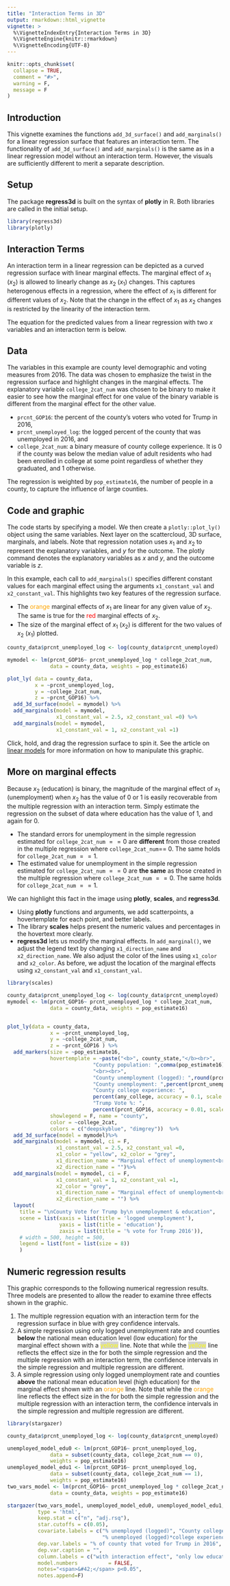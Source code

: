 ```yaml
---
title: "Interaction Terms in 3D"
output: rmarkdown::html_vignette
vignette: >
  %\VignetteIndexEntry{Interaction Terms in 3D}
  %\VignetteEngine{knitr::rmarkdown}
  %\VignetteEncoding{UTF-8}
---
```


```r
knitr::opts_chunk$set(
  collapse = TRUE,
  comment = "#>", 
  warning = F,
  message = F
)
```


## Introduction
This vignette examines the functions `add_3d_surface()` and `add_marginals()` for a linear regression surface that features an interaction term. The functionality of `add_3d_surface()` and `add_marginals()` is the same as in a linear regression model without an interaction term. However, the visuals are sufficiently different to merit a separate description.

## Setup 

The package __regress3d__ is built on the syntax of __plotly__ in R. Both libraries are called in the initial setup.  

```r
library(regress3d)
library(plotly)
```

## Interaction Terms

An interaction term in a linear regression can be depicted as a curved regression surface with linear marginal effects. The marginal effect of $x_1$ ($x_2$) is allowed to linearly change as $x_2$ ($x_1$) changes. This captures heterogenous effects in a regression, where the effect of $x_1$ is different for different values of $x_2$. Note that the change in the effect of $x_1$ as $x_2$ changes is restricted by the linearity of the interaction term.

The equation for the predicted values from a linear regression with two $x$ variables and an interaction term is below.

\begin{align*}
\hat{y} =& \hat{\beta}_1 x_1 +\hat{\beta}_2 x_2 +\hat{\beta}_{12} x_1 x_2 +  \hat{\beta}_0 
\end{align*}

## Data

The variables in this example are county level demographic and voting measures from 2016. The data was chosen to emphasize the twist in the regression surface and highlight changes in the marginal effects. The explanatory variable `college_2cat_num` was chosen to be binary to make it easier to see how the marginal effect for one value of the binary variable is different from the marginal effect for the other value.

* `prcnt_GOP16`: the percent of the county's voters who voted for Trump in 2016,
* `prcnt_unemployed_log`: the logged percent of the county that was unemployed in 2016, and 
* `college_2cat_num`: a binary measure of county college experience. It is 0 if the county was below the median value of adult residents who had been enrolled in college at some point regardless of whether they graduated, and 1 otherwise.

The regression is weighted by `pop_estimate16`, the number of people in a county, to capture the influence of large counties.

## Code and graphic

The code starts by specifying a model. We then create a `plotly::plot_ly()` object using the same variables. Next layer on the scattercloud, 3D surface, marginals, and labels. Note that regression notation uses $x_1$ and $x_2$ to represent the explanatory variables, and $y$ for the outcome. The plotly command denotes the explanatory variables as $x$ and $y$, and the outcome variable is $z$.

In this example, each call to `add_marginals()` specifies different constant values for each marginal effect using the arguments `x1_constant_val` and `x2_constant_val`. This highlights two key features of the regression surface.

* The [orange]{style="color: orange;"} marginal effects of $x_1$ are linear for any given value of $x_2$. The same is true for the [red]{style="color: red;"} marginal effects of $x_2$.
* The size of the marginal effect of $x_1$ ($x_2$) is different for the two values of $x_2$ ($x_1$) plotted.

```r

county_data$prcnt_unemployed_log <- log(county_data$prcnt_unemployed)

mymodel <- lm(prcnt_GOP16~ prcnt_unemployed_log * college_2cat_num, 
              data = county_data, weights = pop_estimate16)

plot_ly( data = county_data,
         x = ~prcnt_unemployed_log,
         y = ~college_2cat_num,
         z = ~prcnt_GOP16) %>%
  add_3d_surface(model = mymodel) %>%
  add_marginals(model = mymodel, 
                x1_constant_val = 2.5, x2_constant_val =0) %>%
  add_marginals(model = mymodel, 
                x1_constant_val = 1, x2_constant_val =1) 
```

Click, hold, and drag the regression surface to spin it. See the article on [linear models](https://ellafostermolina.github.io/regress3d/articles/linear_models_3d.html#code-and-graphic) for more information on how to manipulate this graphic. 

## More on marginal effects

Because $x_2$ (education) is binary, the magnitude of the marginal effect of $x_1$ (unemployment) when $x_2$ has the value of $0$ or $1$ is easily recoverable from the multiple regression with an interaction term. Simply estimate the regression on the subset of data where education has the value of 1, and again for 0. 

* The standard errors for unemployment in the simple regression estimated for `college_2cat_num` $== 0$  are **different** from those created in the multiple regression where `college_2cat_num`== 0. The same holds for `college_2cat_num` $== 1$.
* The estimated value for unemployment in the simple regression estimated for `college_2cat_num` $== 0$  are **the same** as those created in the multiple regression where `college_2cat_num` $== 0$. The same holds for `college_2cat_num` $== 1$.

We can highlight this fact in the image using __plotly__, __scales__, and __regress3d__.

* Using __plotly__ functions and arguments, we add scatterpoints, a hovertemplate for each point, and better labels. 
* The library __scales__ helps present the numeric values and percentages in the hovertext more clearly.
* __regress3d__ lets us modify the marginal effects. In `add_marginal()`, we adjust the  legend text by changing `x1_direction_name` and `x2_direction_name`. We also adjust the color of the lines using `x1_color` and `x2_color`. As before, we adjust the location of the marginal effects using `x2_constant_val` and `x1_constant_val`.

```r
library(scales)

county_data$prcnt_unemployed_log <- log(county_data$prcnt_unemployed)
mymodel <- lm(prcnt_GOP16~ prcnt_unemployed_log * college_2cat_num, 
              data = county_data, weights = pop_estimate16)


plot_ly(data = county_data, 
              x = ~prcnt_unemployed_log,
              y = ~college_2cat_num,
              z = ~prcnt_GOP16 ) %>%
  add_markers(size = ~pop_estimate16,
              hovertemplate = ~paste("<b>", county_state,"</b><br>",
                            "County population: ",comma(pop_estimate16),
                            "<br><br>", 
                            "County unemployment (logged): ",round(prcnt_unemployed_log, 2),"<br>",
                            "County unemployment: ",percent(prcnt_unemployed, accuracy = 0.1, scale = 1),"<br>",
                            "County college experience: ",
                            percent(any_college, accuracy = 0.1, scale = 1),"<br>",
                            "Trump Vote %: ",
                            percent(prcnt_GOP16, accuracy = 0.01, scale = 1),"<br>"),
              showlegend = F, name = "county",
              color = ~college_2cat,
              colors = c("deepskyblue", "dimgrey"))  %>%
  add_3d_surface(model = mymodel)%>%
  add_marginals(model = mymodel, ci = F,
                x1_constant_val = 2.5, x2_constant_val =0,
                x1_color = "yellow", x2_color = "grey",
                x1_direction_name = "Marginal effect of unemployment<br>for low education counties",
                x2_direction_name = "")%>%
  add_marginals(model = mymodel, ci = F,
                x1_constant_val = 1, x2_constant_val =1,
                x2_color = "grey",
                x1_direction_name = "Marginal effect of unemployment<br>for high education counties",
                x2_direction_name = "") %>%
  layout( 
    title = "\nCounty Vote for Trump by\n unemployment & education",
    scene = list(xaxis = list(title = 'logged unemployment'),
                 yaxis = list(title = 'education'),
                 zaxis = list(title = '% vote for Trump 2016')),
    # width = 500, height = 500,
    legend = list(font = list(size = 8))
    )
```

## Numeric regression results

This graphic corresponds to the following numerical regression results. Three models are presented to allow the reader to examine three effects shown in the graphic.

1.  The multiple regression equation with an interaction term for the regression surface in blue with grey confidence intervals.
2.  A simple regression using only logged unemployment rate and counties **below** the national mean education level (low education) for the marginal effect shown with a [yellow]{style="color: yellow;background-color: lightgrey;"} line. Note that while the  [yellow]{style="color: yellow;background-color: lightgrey;"} line reflects the effect size in the for both the simple regression and the multiple regression with an interaction term, the confidence intervals in the simple regression and multiple regression are different.
3.  A simple regression using only logged unemployment rate and counties **above** the national mean education level (high education) for the marginal effect shown with an [orange]{style="color: orange;"} line. Note that while the  [orange]{style="color: orange;"} line reflects the effect size in the for both the simple regression and the multiple regression with an interaction term, the confidence intervals in the simple regression and multiple regression are different.

```r
library(stargazer)

county_data$prcnt_unemployed_log <- log(county_data$prcnt_unemployed)

unemployed_model_edu0 <- lm(prcnt_GOP16~ prcnt_unemployed_log, 
              data = subset(county_data, college_2cat_num == 0), 
              weights = pop_estimate16)
unemployed_model_edu1 <- lm(prcnt_GOP16~ prcnt_unemployed_log, 
              data = subset(county_data, college_2cat_num == 1), 
              weights = pop_estimate16)
two_vars_model <- lm(prcnt_GOP16~ prcnt_unemployed_log * college_2cat_num, 
              data = county_data, weights = pop_estimate16)

stargazer(two_vars_model, unemployed_model_edu0, unemployed_model_edu1,
          type = 'html',
          keep.stat = c("n", "adj.rsq"),
          star.cutoffs = c(0.05),
          covariate.labels = c("% unemployed (logged)", "County college experience (binary)",
                               "% unemployed (logged)*college experience", "Constant"),
          dep.var.labels = "% of county that voted for Trump in 2016",
          dep.var.caption = "",
          column.labels = c("with interaction effect", "only low education counties", "only high education counties"),
          model.numbers          = FALSE, 
          notes="<span>&#42;</span> p<0.05",
          notes.append=F)
```

